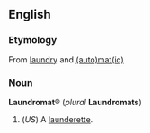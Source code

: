 ==English==
===Etymology===
From [[laundry]] and [[automatic|(auto)mat(ic)]]

===Noun===
'''Laundromat'''&reg; (''plural'' '''Laundromats''')

#(''US'') A [[launderette]].